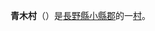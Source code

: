 {{日本町村|
自治體名=青木|
町村=村|
圖像=[[File:Shionoiri_Pond.jpg|240px]]|
圖像說明=[[鹽之入池|鹽之入池]]|
町村章=|
日文原名=青木村|
平假名=あおきむら|
羅馬字拼音=Aoki-mura|
都道府縣=長野縣|
支廳=|
郡=小縣郡|
編號=20324-6|
面積=57.09|
邊界未定=|
人口=4,959|
統計時間=2007年4月1日|
自治體=[[上田市|上田市]]、[[茅野市|茅野市]]、[[東御市|東御市]]、[[佐久市|佐久市]]、[[長和町|長和町]]|
樹=|
花=|
鳥=|
其他象徵物=|
其他象徵=|
郵遞區號=386-1601|
所在地=小縣郡青木村大字田澤111|
電話號碼=268-49-0111|
外部連結=http://www.vill.aoki.nagano.jp/|
經度=|
緯度=|
地圖=|
註記=
}}
'''青木村'''（{{jpn|j=青木村|hg=あおきむら|rm=Aoki mura|f=y}}）是[[長野縣|長野縣]][[小縣郡|小縣郡]]的一[[村|村]]。

{{長野縣}}{{Authority control}}